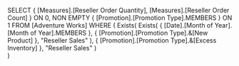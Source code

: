 SELECT
	{ [Measures].[Reseller Order Quantity],
	  [Measures].[Reseller Order Count] } ON 0,
	NON EMPTY
	{ [Promotion].[Promotion Type].MEMBERS } ON 1
FROM
	[Adventure Works]
WHERE
	(
		Exists(
			Exists( { [Date].[Month of Year].[Month of Year].MEMBERS },
					{ [Promotion].[Promotion Type].&[New Product] },
					"Reseller Sales"
				  ),
					{ [Promotion].[Promotion Type].&[Excess Inventory] },
					"Reseller Sales"
			  )       
	)